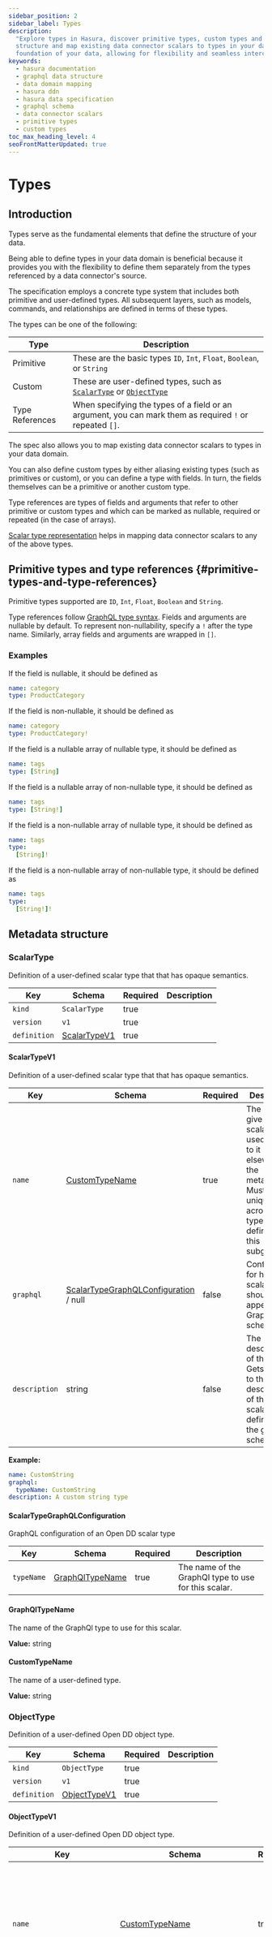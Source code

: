 ```yaml
---
sidebar_position: 2
sidebar_label: Types
description:
  "Explore types in Hasura, discover primitive types, custom types and container types. Learn how to define your data
  structure and map existing data connector scalars to types in your data domain. Understand how these elements form the
  foundation of your data, allowing for flexibility and seamless interconnection."
keywords:
  - hasura documentation
  - graphql data structure
  - data domain mapping
  - hasura ddn
  - hasura data specification
  - graphql schema
  - data connector scalars
  - primitive types
  - custom types
toc_max_heading_level: 4
seoFrontMatterUpdated: true
---
```


# Types

## Introduction

Types serve as the fundamental elements that define the structure of your data.

Being able to define types in your data domain is beneficial because it provides you with the flexibility to define them
separately from the types referenced by a data connector's source.

The specification employs a concrete type system that includes both primitive and user-defined types. All subsequent
layers, such as models, commands, and relationships are defined in terms of these types.

The types can be one of the following:

| Type            | Description                                                                                              |
| --------------- | -------------------------------------------------------------------------------------------------------- |
| Primitive       | These are the basic types `ID`, `Int`, `Float`, `Boolean`, or `String`                                   |
| Custom          | These are user-defined types, such as [`ScalarType`](#scalar-types) or [`ObjectType`](#object-types)     |
| Type References | When specifying the types of a field or an argument, you can mark them as required `!` or repeated `[]`. |

The spec also allows you to map existing data connector scalars to types in your data domain.

You can also define custom types by either aliasing existing types (such as primitives or custom), or you can define a
type with fields. In turn, the fields themselves can be a primitive or another custom type.

Type references are types of fields and arguments that refer to other primitive or custom types and which can be marked
as nullable, required or repeated (in the case of arrays).

[//]: # "TODO: Add reference to scalars 👇 when data connector are documented"

[Scalar type representation](#scalartype) helps in mapping data connector scalars to any of the above types.

## Primitive types and type references {#primitive-types-and-type-references}

Primitive types supported are `ID`, `Int`, `Float`, `Boolean` and `String`.

Type references follow [GraphQL type syntax](https://spec.graphql.org/June2018/#sec-Combining-List-and-Non-Null). Fields
and arguments are nullable by default. To represent non-nullability, specify a `!` after the type name. Similarly, array
fields and arguments are wrapped in `[]`.

### Examples

If the field is nullable, it should be defined as

```yaml
name: category
type: ProductCategory
```

If the field is non-nullable, it should be defined as

```yaml
name: category
type: ProductCategory!
```

If the field is a nullable array of nullable type, it should be defined as

```yaml
name: tags
type: [String]
```

If the field is a nullable array of non-nullable type, it should be defined as

```yaml
name: tags
type: [String!]
```

If the field is a non-nullable array of nullable type, it should be defined as

```yaml
name: tags
type:
  [String]!
```

If the field is a non-nullable array of non-nullable type, it should be defined as

```yaml
name: tags
type:
  [String!]!
```

## Metadata structure

### ScalarType

Definition of a user-defined scalar type that that has opaque semantics.

| Key          | Schema                        | Required | Description |
| ------------ | ----------------------------- | -------- | ----------- |
| `kind`       | `ScalarType`                  | true     |             |
| `version`    | `v1`                          | true     |             |
| `definition` | [ScalarTypeV1](#scalartypev1) | true     |             |

#### ScalarTypeV1

Definition of a user-defined scalar type that that has opaque semantics.

| Key           | Schema                                                                   | Required | Description                                                                                                                                 |
| ------------- | ------------------------------------------------------------------------ | -------- | ------------------------------------------------------------------------------------------------------------------------------------------- |
| `name`        | [CustomTypeName](#customtypename)                                        | true     | The name to give this scalar type, used to refer to it elsewhere in the metadata. Must be unique across all types defined in this subgraph. |
| `graphql`     | [ScalarTypeGraphQLConfiguration](#scalartypegraphqlconfiguration) / null | false    | Configuration for how this scalar type should appear in the GraphQL schema.                                                                 |
| `description` | string                                                                   | false    | The description of this scalar. Gets added to the description of the scalar's definition in the graphql schema.                             |

**Example:**

```yaml
name: CustomString
graphql:
  typeName: CustomString
description: A custom string type
```

#### ScalarTypeGraphQLConfiguration

GraphQL configuration of an Open DD scalar type

| Key        | Schema                              | Required | Description                                          |
| ---------- | ----------------------------------- | -------- | ---------------------------------------------------- |
| `typeName` | [GraphQlTypeName](#graphqltypename) | true     | The name of the GraphQl type to use for this scalar. |

#### GraphQlTypeName

The name of the GraphQl type to use for this scalar.

**Value:** string

#### CustomTypeName

The name of a user-defined type.

**Value:** string

### ObjectType

Definition of a user-defined Open DD object type.

| Key          | Schema                        | Required | Description |
| ------------ | ----------------------------- | -------- | ----------- |
| `kind`       | `ObjectType`                  | true     |             |
| `version`    | `v1`                          | true     |             |
| `definition` | [ObjectTypeV1](#objecttypev1) | true     |             |

#### ObjectTypeV1

Definition of a user-defined Open DD object type.

| Key                        | Schema                                                                   | Required | Description                                                                                                                                                                                                                                                                                      |
| -------------------------- | ------------------------------------------------------------------------ | -------- | ------------------------------------------------------------------------------------------------------------------------------------------------------------------------------------------------------------------------------------------------------------------------------------------------ |
| `name`                     | [CustomTypeName](#customtypename)                                        | true     | The name to give this object type, used to refer to it elsewhere in the metadata. Must be unique across all types defined in this subgraph.                                                                                                                                                      |
| `fields`                   | [[ObjectFieldDefinition](#objectfielddefinition)]                        | true     | The list of fields defined for this object type.                                                                                                                                                                                                                                                 |
| `globalIdFields`           | [[FieldName](#fieldname)]                                                | false    | The subset of fields that uniquely identify this object in the domain. Setting this property will automatically implement the GraphQL Relay Node interface for this object type and add an `id` global ID field. If setting this property, there must not be a field named `id` already present. |
| `graphql`                  | [ObjectTypeGraphQLConfiguration](#objecttypegraphqlconfiguration) / null | false    | Configuration for how this object type should appear in the GraphQL schema.                                                                                                                                                                                                                      |
| `description`              | string                                                                   | false    | The description of the object. Gets added to the description of the object's definition in the graphql schema.                                                                                                                                                                                   |
| `dataConnectorTypeMapping` | [[DataConnectorTypeMapping](#dataconnectortypemapping)]                  | false    | Mapping of this object type to corresponding object types in various data connectors.                                                                                                                                                                                                            |

**Example:**

```yaml
name: Author
fields:
  - name: author_id
    type: Int!
    description: The id of the author
  - name: first_name
    type: String
    description: The first name of the author
  - name: last_name
    type: String
    description: The last name of the author
description: An author of a book
globalIdFields:
  - author_id
graphql:
  typeName: Author
dataConnectorTypeMapping:
  - dataConnectorName: my_db
    dataConnectorObjectType: author
    fieldMapping:
      author_id:
        column:
          name: id
```

#### DataConnectorTypeMapping

This defines the mapping of the fields of an object type to the corresponding columns of an object type in a data
connector.

| Key                       | Schema                                  | Required | Description |
| ------------------------- | --------------------------------------- | -------- | ----------- |
| `dataConnectorName`       | [DataConnectorName](#dataconnectorname) | true     |             |
| `dataConnectorObjectType` | string                                  | true     |             |
| `fieldMapping`            | [undefined](#undefined)                 | false    |             |

#### undefined

| Key           | Schema                                    | Required | Description |
| ------------- | ----------------------------------------- | -------- | ----------- |
| `<customKey>` | [ObjectFieldMapping](#objectfieldmapping) | false    |             |

#### ObjectFieldMapping

Source field directly maps to some column in the data connector.

| Key      | Schema                                    | Required | Description |
| -------- | ----------------------------------------- | -------- | ----------- |
| `column` | [ColumnFieldMapping](#columnfieldmapping) | true     |             |

#### ColumnFieldMapping

The target column in a data connector object that a source field maps to.

| Key    | Schema | Required | Description                   |
| ------ | ------ | -------- | ----------------------------- |
| `name` | string | true     | The name of the target column |

#### DataConnectorName

The name of a data connector.

**Value:** string

#### ObjectTypeGraphQLConfiguration

GraphQL configuration of an Open DD object type.

| Key             | Schema                                     | Required | Description                                                                                             |
| --------------- | ------------------------------------------ | -------- | ------------------------------------------------------------------------------------------------------- |
| `typeName`      | [GraphQlTypeName](#graphqltypename) / null | false    | The name to use for the GraphQL type representation of this object type when used in an output context. |
| `inputTypeName` | [GraphQlTypeName](#graphqltypename) / null | false    | The name to use for the GraphQL type representation of this object type when used in an input context.  |

#### GraphQlTypeName

**Value:** string

#### ObjectFieldDefinition

The definition of a field in a user-defined object type.

| Key           | Schema                           | Required | Description                                                                                                                                                   |
| ------------- | -------------------------------- | -------- | ------------------------------------------------------------------------------------------------------------------------------------------------------------- |
| `name`        | [FieldName](#fieldname)          | true     | The name of the field. This name is used both when referring to the field elsewhere in the metadata and when creating the corresponding GraphQl type.         |
| `type`        | [TypeReference](#typereference)  | true     | The type of this field. This uses the GraphQL syntax to represent field types and must refer to one of the inbuilt OpenDd types or another user-defined type. |
| `description` | string                           | false    | The description of this field. Gets added to the description of the field's definition in the graphql schema.                                                 |
| `deprecated`  | [Deprecated](#deprecated) / null | false    | Whether this field is deprecated. If set, the deprecation status is added to the field's graphql schema.                                                      |

#### Deprecated

OpenDd configuration to indicate whether an object type field, relationship, model root field or command root field is
deprecated.

| Key      | Schema | Required | Description                 |
| -------- | ------ | -------- | --------------------------- |
| `reason` | string | false    | The reason for deprecation. |

#### TypeReference

A reference to an Open DD type including nullable values and arrays. Suffix '!' to indicate a non-nullable reference,
and wrap in '[]' to indicate an array. Eg: '[String!]!' is a non-nullable array of non-nullable strings.

**Value:** string

#### FieldName

The name of a field in a user-defined object type.

**Value:** string

#### CustomTypeName

The name of a user-defined type.

**Value:** string

### ObjectBooleanExpressionType

Definition of a type representing a boolean expression on an Open DD object type.

| Key          | Schema                                                          | Required | Description |
| ------------ | --------------------------------------------------------------- | -------- | ----------- |
| `kind`       | `ObjectBooleanExpressionType`                                   | true     |             |
| `version`    | `v1`                                                            | true     |             |
| `definition` | [ObjectBooleanExpressionTypeV1](#objectbooleanexpressiontypev1) | true     |             |

#### ObjectBooleanExpressionTypeV1

Definition of a type representing a boolean expression on an Open DD object type.

| Key                       | Schema                                                                                                     | Required | Description                                                                                                                                                    |
| ------------------------- | ---------------------------------------------------------------------------------------------------------- | -------- | -------------------------------------------------------------------------------------------------------------------------------------------------------------- |
| `name`                    | [CustomTypeName](#customtypename)                                                                          | true     | The name to give this object boolean expression type, used to refer to it elsewhere in the metadata. Must be unique across all types defined in this subgraph. |
| `objectType`              | [CustomTypeName](#customtypename)                                                                          | true     | The name of the object type that this boolean expression applies to.                                                                                           |
| `dataConnectorName`       | [DataConnectorName](#dataconnectorname)                                                                    | true     | The data connector this boolean expression type is based on.                                                                                                   |
| `dataConnectorObjectType` | string                                                                                                     | true     | The object type in the data connector's schema this boolean expression type is based on.                                                                       |
| `comparableFields`        | [[ComparableField](#comparablefield)]                                                                      | true     | The list of fields of the object type that can be used for comparison when evaluating this boolean expression.                                                 |
| `graphql`                 | [ObjectBooleanExpressionTypeGraphQlConfiguration](#objectbooleanexpressiontypegraphqlconfiguration) / null | false    | Configuration for how this object type should appear in the GraphQL schema.                                                                                    |

**Example:**

```yaml
name: AuthorBoolExp
objectType: Author
dataConnectorName: my_db
dataConnectorObjectType: author
comparableFields:
  - fieldName: article_id
    operators:
      enableAll: true
  - fieldName: title
    operators:
      enableAll: true
  - fieldName: author_id
    operators:
      enableAll: true
graphql:
  typeName: Author_bool_exp
```

#### ObjectBooleanExpressionTypeGraphQlConfiguration

GraphQL configuration of an Open DD boolean expression type.

| Key        | Schema                              | Required | Description                                                                          |
| ---------- | ----------------------------------- | -------- | ------------------------------------------------------------------------------------ |
| `typeName` | [GraphQlTypeName](#graphqltypename) | true     | The name to use for the GraphQL type representation of this boolean expression type. |

#### GraphQlTypeName

The name to use for the GraphQL type representation of this boolean expression type.

**Value:** string

#### ComparableField

| Key         | Schema                                      | Required | Description |
| ----------- | ------------------------------------------- | -------- | ----------- |
| `fieldName` | [FieldName](#fieldname)                     | true     |             |
| `operators` | [EnableAllOrSpecific](#enableallorspecific) | true     |             |

#### EnableAllOrSpecific

**Must have exactly one of the following fields:**

| Key              | Schema   | Required | Description |
| ---------------- | -------- | -------- | ----------- |
| `enableAll`      | boolean  | false    |             |
| `enableSpecific` | [string] | false    |             |

#### FieldName

The name of a field in a user-defined object type.

**Value:** string

#### DataConnectorName

The name of a data connector.

**Value:** string

#### CustomTypeName

The name of a user-defined type.

**Value:** string

